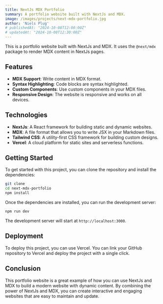 ```yaml
---
title: NextJs MDX Portfolio
summary: A portfolio website built with NextJs and MDX.
image: /images/projects/next-mdx-portfolio.jpg
author: 'Niels Plug'
# publishedAt: "2024-10-08T12:00:00Z"
# updatedAt: "2024-10-08T12:30:00Z"
---
```


This is a portfolio website built with NextJs and MDX. It uses the `@next/mdx`
package to render MDX content in NextJs pages.

## Features

-   **MDX Support**: Write content in MDX format.
-   **Syntax Highlighting**: Code blocks are syntax highlighted.
-   **Custom Components**: Use custom components in your MDX files.
-   **Responsive Design**: The website is responsive and works on all devices.

## Technologies

-   **NextJs**: A React framework for building static and dynamic websites.
-   **MDX**: A file format that allows you to write JSX in your Markdown files.
-   **Tailwind CSS**: A utility-first CSS framework for building custom designs.
-   **Vercel**: A cloud platform for static sites and serverless functions.

## Getting Started

To get started with this project, you can clone the repository and install the
dependencies:

```bash
git clone
cd next-mdx-portfolio
npm install
```

Once the dependencies are installed, you can run the development server:

```bash
npm run dev
```

The development server will start at `http://localhost:3000`.

## Deployment

To deploy this project, you can use Vercel. You can link your GitHub repository
to Vercel and deploy the project with a single click.

## Conclusion

This portfolio website is a great example of how you can use NextJs and MDX to
build a modern website with dynamic content. By combining the power of NextJs
and MDX, you can create interactive and engaging websites that are easy to
maintain and update.
